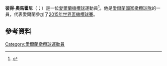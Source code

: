 '''彼得·奧馬霍尼'''（{{lang-en|Peter O'Mahony}}；{{bd|1989年|9月17日}}）是一位[[愛爾蘭|愛爾蘭]][[橄欖球|橄欖球]]運動員<ref>{{cite web|url=http://www.munsterrugby.ie/550.php|title=Catching Up With Peter O'Mahony|date=12 February 2009|work=munsterrugby.ie|deadurl=yes|archiveurl=https://web.archive.org/web/20100525082548/http://www.munsterrugby.ie/550.php|archivedate=2010年5月25日}}</ref>。他是[[愛爾蘭國家橄欖球隊|愛爾蘭國家橄欖球隊]]的一員，代表愛爾蘭參加了[[2015年世界盃橄欖球賽|2015年世界盃橄欖球賽]]。
==參考資料==
{{Reflist}}
[[Category:愛爾蘭橄欖球運動員|Category:愛爾蘭橄欖球運動員]]